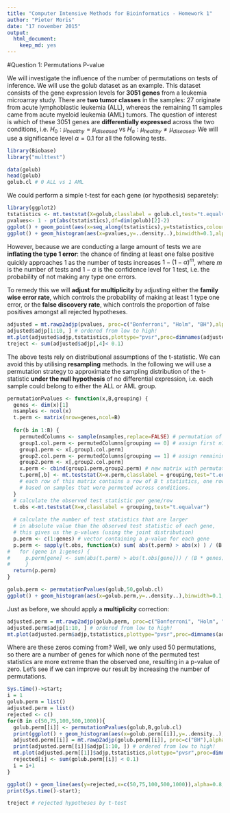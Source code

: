 ```yaml
---
title: "Computer Intensive Methods for Bioinformatics - Homework 1"
author: "Pieter Moris"
date: "17 november 2015"
output: 
  html_document: 
    keep_md: yes
---
```


#Question 1: Permutations P-value

We will investigate the influence of the number of permutations on tests of inference. We will use the golub dataset as an example. This dataset consists of the gene expression levels for **3051 genes** from a leukemia microarray study. There are **two tumor classes** in the samples: 27 originate from acute lymphoblastic leukemia (ALL), whereas the remaining 11 samples came from acute myeloid leukemia (AML) tumors. The question of interest is which of these 3051 genes are **differentially expressed** across the two conditions, i.e. $H_0: \mu_{healthy} = \mu_{diseased} \text{ vs } H_a: \mu_{healthy} \ne \mu_{diseased}$. We will use a significance level $\alpha = 0.1$ for all the following tests.


```r
library(Biobase)
library("multtest")
```
```r
data(golub)
head(golub)
golub.cl # 0 ALL vs 1 AML
```

We could perform a simple t-test for each gene (or hypothesis) separetely:

```r
library(ggplot2)
tstatistics <- mt.teststat(X=golub,classlabel = golub.cl,test="t.equalvar")
pvalues<- 1 - pt(abs(tstatistics),df=dim(golub)[2]-2)
ggplot() + geom_point(aes(x=seq_along(tstatistics),y=tstatistics,colour=pvalues>0.1))
ggplot() + geom_histogram(aes(x=pvalues,y=..density..),binwidth=0.1,alpha=0.8,colour='darkgreen',fill='white')
```

However, because we are conducting a large amount of tests we are **inflating the type 1 error**: the chance of finding at least one false positive quickly approaches 1 as the number of tests increases $1-(1-\alpha)^m$, where $m$ is the number of tests and $1-\alpha$ is the confidence level for 1 test, i.e. the probability of not making any type one errors.

To remedy this we will **adjust for multiplicity** by adjusting either the **family wise error rate**, which controls the probability of making at least 1 type one error, or the **false discovery rate**, which controls the proportion of false positives amongst all rejected hypotheses.

```r
adjusted = mt.rawp2adjp(pvalues, proc=c("Bonferroni", "Holm", "BH"),alpha=0.1)
adjusted$adjp[1:10, ] # ordered from low to high!
mt.plot(adjusted$adjp,tstatistics,plottype="pvsr",proc=dimnames(adjusted$adjp)[[2]],leg=c(1700,0.95),lty=1,col=1:4,lwd=2)
treject <- sum(adjusted$adjp[,4]< 0.1)
```

The above tests rely on distributional assumptions of the t-statistic. We can avoid this by utilising **resampling** methods. In the following we will use a permutation strategy to approximate the sampling distribution of the t-statistic **under the null hypothesis** of no differential expression, i.e. each sample could belong to either the ALL or AML group.

```r
permutationPvalues <- function(x,B,grouping) {
  genes <- dim(x)[1]
  nsamples <- ncol(x)
  t.perm <- matrix(nrow=genes,ncol=B)
  
  for(b in 1:B) {
    permutedColumns <- sample(nsamples,replace=FALSE) # permutation of 1:n by which we will select matrix columns
    group1.col.perm <- permutedColumns[grouping == 0] # assign first n1 samples to group 1
    group1.perm <- x[,group1.col.perm]
    group2.col.perm <- permutedColumns[grouping == 1] # assign remaining n2 samples to group 2
    group2.perm <- x[,group2.col.perm]
    x.perm <- cbind(group1.perm,group2.perm) # new matrix with permutated columns
    t.perm[,b] <- mt.teststat(X=x.perm,classlabel = grouping,test="t.equalvar") # perform t-test for each row
    # each row of this matrix contains a row of B t statistics, one row per gene, 
    # based on samples that were permuted across conditions.
  }
  # calculate the observed test statistic per gene/row
  t.obs <-mt.teststat(X=x,classlabel = grouping,test="t.equalvar")
  
  # calculate the number of test statistics that are larger
  # in absolute value than the observed test statistic of each gene,
  # this gives us the p-values (using the joint distribution)
  p.perm <- c(1:genes) # vector containing a p-value for each gene
  p.perm <- sapply(t.obs, function(x) sum( abs(t.perm) > abs(x) ) / (B * genes) )
#   for (gene in 1:genes) {
#     p.perm[gene] <- sum(abs(t.perm) > abs(t.obs[gene])) / (B * genes)
#     }
  return(p.perm)
} 

golub.perm <- permutationPvalues(golub,50,golub.cl)
ggplot() + geom_histogram(aes(x=golub.perm,y=..density..),binwidth=0.1,alpha=0.8,colour='darkgreen',fill='white')
```

Just as before, we should apply a **multiplicity** correction:


```r
adjusted.perm = mt.rawp2adjp(golub.perm, proc=c("Bonferroni", "Holm", "BH"),alpha=0.1)
adjusted.perm$adjp[1:10, ] # ordered from low to high!
mt.plot(adjusted.perm$adjp,tstatistics,plottype="pvsr",proc=dimnames(adjusted$adjp)[[2]],leg=c(1700,0.95),lty=1,col=1:4,lwd=2)
```

Where are these zeros coming from? Well, we only used 50 permutations, so there are a number of genes for which none of the permuted test statistics are more extreme than the observed one, resulting in a p-value of zero. Let's see if we can improve our result by increasing the number of permutations.

```r
Sys.time()->start;
i = 1
golub.perm = list()
adjusted.perm = list()
rejected <- c()
for(B in c(50,75,100,500,1000)){
  golub.perm[[i]] <- permutationPvalues(golub,B,golub.cl)
  print(ggplot() + geom_histogram(aes(x=golub.perm[[i]],y=..density..),binwidth=0.1,alpha=0.8,colour='darkgreen',fill='white'))
  adjusted.perm[[i]] = mt.rawp2adjp(golub.perm[[i]], proc=c("BH"),alpha=0.1)
  print(adjusted.perm[[i]]$adjp[1:10, ]) # ordered from low to high!
  mt.plot(adjusted.perm[[1]]$adjp,tstatistics,plottype="pvsr",proc=dimnames(adjusted.perm[[i]]$adjp)[[2]],leg=c(1700,0.95),lty=1,col=1:4,lwd=2)
  rejected[i] <- sum(golub.perm[[i]] < 0.1)
  i = i+1
}

ggplot() + geom_line(aes(y=rejected,x=c(50,75,100,500,1000)),alpha=0.8,colour='darkgreen') + ylab("Number of rejected hypotheses") + xlab('Number of permutations')
print(Sys.time()-start);

treject # rejected hypotheses by t-test
```